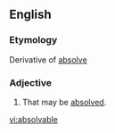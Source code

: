 ==English==

===Etymology===
Derivative of [[absolve]]
===Adjective===
{{en-adj|-}}

#That may be [[absolve]]d.

[[vi:absolvable]]
